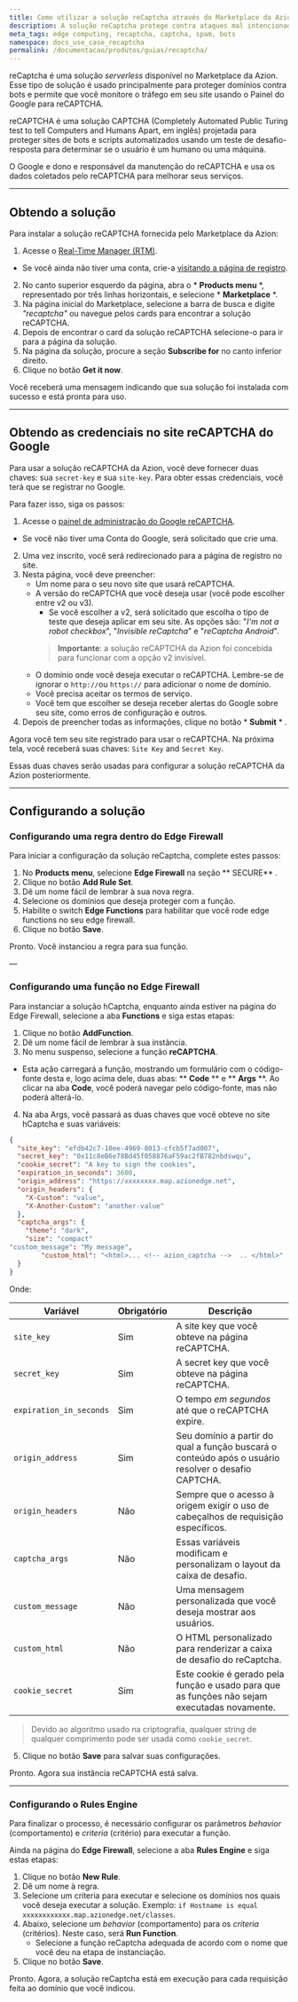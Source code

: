 ```yaml
---
title: Como utilizar a solução reCaptcha através do Marketplace da Azion
description: A solução reCaptcha protege contra ataques mal intencionados de bots, SPAM e outros.
meta_tags: edge computing, recaptcha, captcha, spam, bots
namespace: docs_use_case_recaptcha
permalink: /documentacao/produtos/guias/recaptcha/
---
```


reCaptcha é uma solução *serverless* disponível no Marketplace da Azion. Esse tipo de solução é usado principalmente para proteger domínios contra bots e permite que você monitore o tráfego em seu site usando o Painel do Google para reCAPTCHA.

reCAPTCHA é uma solução CAPTCHA (Completely Automated Public Turing test to tell Computers and Humans Apart, em inglês) projetada para proteger sites de bots e scripts automatizados usando um teste de desafio-resposta para determinar se o usuário é um humano ou uma máquina.

O Google e dono e responsável da manutenção do reCAPTCHA e usa os dados coletados pelo reCAPTCHA para melhorar seus serviços.

---

## Obtendo a solução

Para instalar a solução reCAPTCHA fornecida pelo Marketplace da Azion:

1. Acesse o [Real-Time Manager (RTM)](https://manager.azion.com/).
- Se você ainda não tiver uma conta, crie-a [visitando a página de registro](https://manager.azion.com/signup/).
2. No canto superior esquerdo da página, abra o * **Products menu** *, representado por três linhas horizontais, e selecione * **Marketplace** *.
3. Na página inicial do Marketplace, selecione a barra de busca e digite *"recaptcha"* ou navegue pelos cards para encontrar a solução reCAPTCHA.
4. Depois de encontrar o card da solução reCAPTCHA selecione-o para ir para a página da solução.
5. Na página da solução, procure a seção **Subscribe for** no canto inferior direito.
6. Clique no botão **Get it now**.

Você receberá uma mensagem indicando que sua solução foi instalada com sucesso e está pronta para uso.

---

## Obtendo as credenciais no site reCAPTCHA do Google

Para usar a solução reCAPTCHA da Azion, você deve fornecer duas chaves: sua `secret-key` e sua `site-key`. Para obter essas credenciais, você terá que se registrar no Google.

Para fazer isso, siga os passos:

1. Acesse o [painel de administração do Google reCAPTCHA](https://developers.google.com/recaptcha).
- Se você não tiver uma Conta do Google, será solicitado que crie uma.
2. Uma vez inscrito, você será redirecionado para a página de registro no site.
3. Nesta página, você deve preencher:
   - Um nome para o seu novo site que usará reCAPTCHA.
   - A versão do reCAPTCHA que você deseja usar (você pode escolher entre v2 ou v3).
      - Se você escolher a v2, será solicitado que escolha o tipo de teste que deseja aplicar em seu site. As opções são: "*I'm not a robot checkbox*", "*Invisible reCaptcha*" e "*reCaptcha Android*".
      > **Importante**: a solução reCAPTCHA da Azion foi concebida para funcionar com a opção v2 invisível.
   - O domínio onde você deseja executar o reCAPTCHA. Lembre-se de ignorar o `http://`ou `https://` para adicionar o nome de domínio.
   - Você precisa aceitar os termos de serviço.
   - Você tem que escolher se deseja receber alertas do Google sobre seu site, como erros de configuração e outros.
4. Depois de preencher todas as informações, clique no botão * **Submit** * .

Agora você tem seu site registrado para usar o reCAPTCHA. Na próxima tela, você receberá suas chaves: `Site Key` and `Secret Key`.

Essas duas chaves serão usadas para configurar a solução reCAPTCHA da Azion posteriormente.

---

## Configurando a solução

### Configurando uma regra dentro do Edge Firewall

Para iniciar a configuração da solução reCaptcha, complete estes passos:

1. No **Products menu**, selecione **Edge Firewall** na seção ** SECURE** .
2. Clique no botão **Add Rule Set**.
3. Dê um nome fácil de lembrar à sua nova regra.
3. Selecione os domínios que deseja proteger com a função.
4. Habilite o switch **Edge Functions** para habilitar que você rode edge functions no seu edge firewall.
5. Clique no botão **Save**.

Pronto. Você instanciou a regra para sua função.

—

### Configurando uma função no Edge Firewall

Para instanciar a solução hCaptcha, enquanto ainda estiver na página do Edge Firewall, selecione a aba **Functions** e siga estas etapas:

1. Clique no botão **Add⁠Function**.
2. Dê um nome fácil de lembrar à sua instância.
3. No menu suspenso, selecione a função **reCAPTCHA**.
- Esta ação carregará a função, mostrando um formulário com o código-fonte desta e, logo acima dele, duas abas: ** **Code** ** e ** **Args** **. Ao clicar na aba **Code**, você poderá navegar pelo código-fonte, mas não poderá alterá-lo.
4. Na aba Args, você passará as duas chaves que você obteve no site hCaptcha e suas variáveis:

```json
{
  "site_key": "efdb42c7-10ee-4969-8013-cfcb5f7ad007",
  "secret_key": "0x11c8eB6e78Bd45f058876aF59ac2fB782nbdswqu",
  "cookie_secret": "A key to sign the cookies",
  "expiration_in_seconds": 3600,
  "origin_address": "https://xxxxxxxx.map.azionedge.net",
  "origin_headers": {
	"X-Custom": "value",
	"X-Another-Custom": "another-value"
  },
  "captcha_args": {
	"theme": "dark",
	"size": "compact"
"custom_message": "My message",
    	"custom_html": "<html>... <!-- azion_captcha -->  .. </html>"
  }
}

```

Onde:

| Variável | Obrigatório | Descrição |
| ---- | ----- | ----- |
| `site_key` | Sim | A site key que você obteve na página reCAPTCHA. |
| `secret_key` | Sim | A secret key que você obteve na página reCAPTCHA. |
| `expiration_in_seconds` | Sim | O tempo *em segundos* até que o reCAPTCHA expire. |
| `origin_address` | Sim | Seu domínio a partir do qual a função buscará o conteúdo após o usuário resolver o desafio CAPTCHA. |
| `origin_headers` | Não | Sempre que o acesso à origem exigir o uso de cabeçalhos de requisição específicos. |
| `captcha_args` | Não | Essas variáveis modificam e personalizam o layout da caixa de desafio. |
| `custom_message` | Não | Uma mensagem personalizada que você deseja mostrar aos usuários. |
| `custom_html` | Não | O HTML personalizado para renderizar a caixa de desafio do reCaptcha. |
| `cookie_secret` | Sim | Este cookie é gerado pela função e usado para que as funções não sejam executadas novamente. |

> Devido ao algoritmo usado na criptografia, qualquer string de qualquer comprimento pode ser usada como `cookie_secret`.

5. Clique no botão **Save** para salvar suas configurações.

Pronto. Agora sua instância reCAPTCHA está salva.

---

### Configurando o Rules Engine

Para finalizar o processo, é necessário configurar os parâmetros *behavior* (comportamento) e *criteria* (critério) para executar a função.

Ainda na página do **Edge Firewall**, selecione a aba **Rules Engine** e siga estas etapas:

1. Clique no botão **New Rule**.
2. Dê um nome à regra.
3. Selecione um criteria para executar e selecione os domínios nos quais você deseja executar a solução. Exemplo: ``if Hostname is equal xxxxxxxxxxxx.map.azionedge.net/classes``.
4. Abaixo, selecione um *behavior* (comportamento) para os *criteria* (critérios). Neste caso, será **Run Function**.
   - Selecione a função reCaptcha adequada de acordo com o nome que você deu na etapa de instanciação.
5. Clique no botão **Save**.

Pronto. Agora, a solução reCaptcha está em execução para cada requisição feita ao domínio que você indicou.
